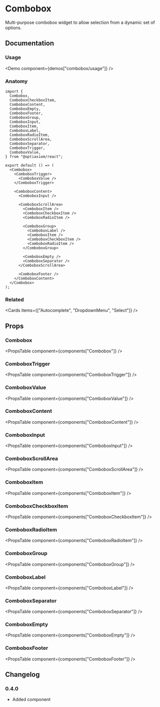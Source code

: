
# Combobox

Multi-purpose combobox widget to allow selection from a dynamic set of options.

## Documentation

### Usage

<Demo component={demos["combobox/usage"]} />

### Anatomy

```tsx
import {
  Combobox,
  ComboboxCheckboxItem,
  ComboboxContent,
  ComboboxEmpty,
  ComboboxFooter,
  ComboboxGroup,
  ComboboxInput,
  ComboboxItem,
  ComboboxLabel,
  ComboboxRadioItem,
  ComboboxScrollArea,
  ComboboxSeparator,
  ComboboxTrigger,
  ComboboxValue,
} from "@optiaxiom/react";

export default () => (
  <Combobox>
    <ComboboxTrigger>
      <ComboboxValue />
    </ComboboxTrigger>

    <ComboboxContent>
      <ComboboxInput />

      <ComboboxScrollArea>
        <ComboboxItem />
        <ComboboxCheckboxItem />
        <ComboboxRadioItem />

        <ComboboxGroup>
          <ComboboxLabel />
          <ComboboxItem />
          <ComboboxCheckboxItem />
          <ComboboxRadioItem />
        </ComboboxGroup>

        <ComboboxEmpty />
        <ComboboxSeparator />
      </ComboboxScrollArea>

      <ComboboxFooter />
    </ComboboxContent>
  </Combobox>
);
```

### Related

<Cards items={["Autocomplete", "DropdownMenu", "Select"]} />

## Props

### Combobox

<PropsTable component={components["Combobox"]} />
### ComboboxTrigger
<PropsTable component={components["ComboboxTrigger"]} />
### ComboboxValue
<PropsTable component={components["ComboboxValue"]} />
### ComboboxContent
<PropsTable component={components["ComboboxContent"]} />
### ComboboxInput
<PropsTable component={components["ComboboxInput"]} />
### ComboboxScrollArea
<PropsTable component={components["ComboboxScrollArea"]} />
### ComboboxItem
<PropsTable component={components["ComboboxItem"]} />
### ComboboxCheckboxItem
<PropsTable component={components["ComboboxCheckboxItem"]} />
### ComboboxRadioItem
<PropsTable component={components["ComboboxRadioItem"]} />
### ComboboxGroup
<PropsTable component={components["ComboboxGroup"]} />
### ComboboxLabel
<PropsTable component={components["ComboboxLabel"]} />
### ComboboxSeparator
<PropsTable component={components["ComboboxSeparator"]} />
### ComboboxEmpty
<PropsTable component={components["ComboboxEmpty"]} />
### ComboboxFooter
<PropsTable component={components["ComboboxFooter"]} />

## Changelog

### 0.4.0

- Added component
